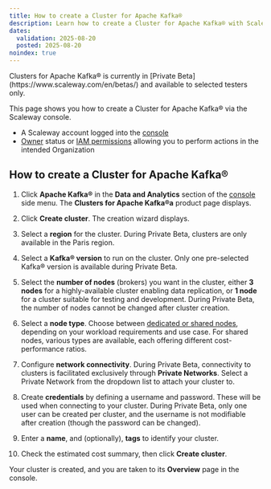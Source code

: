 ```yaml
---
title: How to create a Cluster for Apache Kafka®
description: Learn how to create a Cluster for Apache Kafka® with Scaleway, and get your hosted, fully-managed Kafka infrastructure up and running with just a few clicks.
dates:
  validation: 2025-08-20
  posted: 2025-08-20
noindex: true
---
```


<Message type="note">
Clusters for Apache Kafka® is currently in [Private Beta](https://www.scaleway.com/en/betas/) and available to selected testers only.
</Message>

This page shows you how to create a Cluster for Apache Kafka® via the Scaleway console.

<Requirements />

  - A Scaleway account logged into the [console](https://console.scaleway.com)
  - [Owner](/iam/concepts/#owner) status or [IAM permissions](/iam/concepts/#permission) allowing you to perform actions in the intended Organization

## How to create a Cluster for Apache Kafka®

1. Click **Apache Kafka®** in the **Data and Analytics** section of the [console](https://console.scaleway.com/) side menu. The **Clusters for Apache Kafka®a** product page displays.

2. Click **Create cluster**. The creation wizard displays.

3. Select a **region** for the cluster. During Private Beta, clusters are only available in the Paris region.

4. Select a **Kafka® version** to run on the cluster. Only one pre-selected Kafka® version is available during Private Beta.

5. Select the **number of nodes** (brokers) you want in the cluster, either **3 nodes** for a highly-available cluster enabling data replication, or **1 node** for a cluster suitable for testing and development. During Private Beta, the number of nodes cannot be changed after cluster creation.

6. Select a **node type**. Choose between [dedicated or shared nodes](/clusters-for-kafka/concepts/#node), depending on your workload requirements and use case. For shared nodes, various types are available, each offering different cost-performance ratios.

7. Configure **network connectivity**. During Private Beta, connectivity to clusters is facilitated exclusively through **Private Networks**. Select a Private Network from the dropdown list to attach your cluster to.

8. Create **credentials** by defining a username and password. These will be used when connecting to your cluster. During Private Beta, only one user can be created per cluster, and the username is not modifiable after creation (though the password can be changed).

9. Enter a **name**, and (optionally), **tags** to identify your cluster.

10. Check the estimated cost summary, then click **Create cluster**.

Your cluster is created, and you are taken to its **Overview** page in the console.
